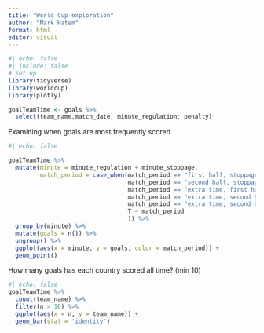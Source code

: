 ```yaml
---
title: "World Cup exploration"
author: "Mark Hatem"
format: html
editor: visual
---
```




```r
#| echo: false
#| include: false
# set up
library(tidyverse)
library(worldcup)
library(plotly)

goalTeamTime <- goals %>% 
  select(team_name,match_date, minute_regulation: penalty)
```

Examining when goals are most frequently scored
```r
#| echo: false

goalTeamTime %>% 
  mutate(minute = minute_regulation + minute_stoppage,
         match_period = case_when(match_period == "first half, stoppage time" ~ "first half",
                                  match_period == "second half, stoppage time" ~ "second half",
                                  match_period == "extra time, first half" ~ "extra time",
                                  match_period == "extra time, second half" ~ "extra time",
                                  match_period == "extra time, second half, stoppage time" ~ "extra time",
                                  T ~ match_period
                                  )) %>% 
  group_by(minute) %>% 
  mutate(goals = n()) %>% 
  ungroup() %>% 
  ggplot(aes(x = minute, y = goals, color = match_period)) +
  geom_point()
```

How many goals has each country scored all time? (min 10)
```r
#| echo: false
goalTeamTime %>% 
  count(team_name) %>% 
  filter(n > 10) %>% 
  ggplot(aes(x = n, y = team_name)) +
  geom_bar(stat = 'identity')

```
